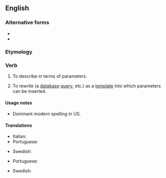 ==English==

===Alternative forms===
* {{alter|en|parameterise|parametrise||UK}}
* {{alter|en|parametrize||US}}

===Etymology===
{{suffix|en|parameter|ize}}

===Verb===
{{en-verb}}

# {{lb|en|transitive}} To describe in terms of parameters.
# {{lb|en|databases|programming|transitive}} To rewrite (a [[database]] [[query]], etc.) as a [[template]] into which parameters can be inserted.

====Usage notes====
* Dominant modern spelling in US.

====Translations====
{{trans-top|to describe in terms of parameters}}
* Italian: {{t|it|parametrizzare}}
* Portuguese: {{t+|pt|parametrizar}}
{{trans-mid}}
* Swedish: {{t+|sv|parametrisera}}
{{trans-bottom}}

{{trans-top|to write (a database query) as a template into which parameters can be inserted}}
* Portuguese: {{t+|pt|parametrizar}}
{{trans-mid}}
* Swedish: {{t+|sv|parametrisera}}
{{trans-bottom}}